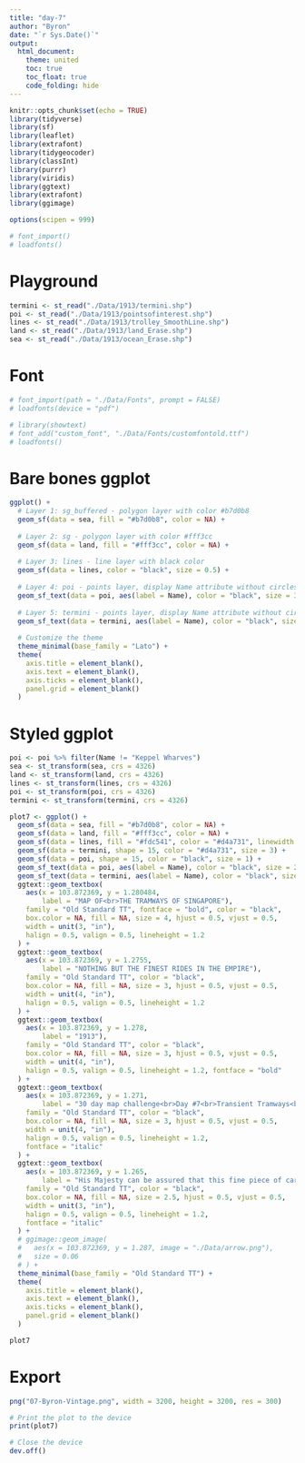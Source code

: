 ```yaml
---
title: "day-7"
author: "Byron"
date: "`r Sys.Date()`"
output:
  html_document:
    theme: united
    toc: true
    toc_float: true
    code_folding: hide
---
```


```r
knitr::opts_chunk$set(echo = TRUE)
library(tidyverse)
library(sf)
library(leaflet)
library(extrafont)
library(tidygeocoder)
library(classInt)
library(purrr)
library(viridis)
library(ggtext)
library(extrafont)
library(ggimage)

options(scipen = 999)

# font_import()  
# loadfonts()

```

# Playground

```r
termini <- st_read("./Data/1913/termini.shp")
poi <- st_read("./Data/1913/pointsofinterest.shp")
lines <- st_read("./Data/1913/trolley_SmoothLine.shp")
land <- st_read("./Data/1913/land_Erase.shp")
sea <- st_read("./Data/1913/ocean_Erase.shp")

```

# Font

```r
# font_import(path = "./Data/Fonts", prompt = FALSE)
# loadfonts(device = "pdf")

# library(showtext)
# font_add("custom_font", "./Data/Fonts/customfontold.ttf")
# loadfonts()
```

# Bare bones ggplot

```r
ggplot() +
  # Layer 1: sg_buffered - polygon layer with color #b7d0b8
  geom_sf(data = sea, fill = "#b7d0b8", color = NA) +
  
  # Layer 2: sg - polygon layer with color #fff3cc
  geom_sf(data = land, fill = "#fff3cc", color = NA) +
  
  # Layer 3: lines - line layer with black color
  geom_sf(data = lines, color = "black", size = 0.5) +
  
  # Layer 4: poi - points layer, display Name attribute without circles
  geom_sf_text(data = poi, aes(label = Name), color = "black", size = 3, family = "Lato") +
  
  # Layer 5: termini - points layer, display Name attribute without circles, larger font
  geom_sf_text(data = termini, aes(label = Name), color = "black", size = 4, fontface = "bold", family = "Lato") +
  
  # Customize the theme
  theme_minimal(base_family = "Lato") +
  theme(
    axis.title = element_blank(),
    axis.text = element_blank(),
    axis.ticks = element_blank(),
    panel.grid = element_blank()
  )
```

# Styled ggplot

```r
poi <- poi %>% filter(Name != "Keppel Wharves")
sea <- st_transform(sea, crs = 4326)
land <- st_transform(land, crs = 4326)
lines <- st_transform(lines, crs = 4326)
poi <- st_transform(poi, crs = 4326)
termini <- st_transform(termini, crs = 4326)

plot7 <- ggplot() +
  geom_sf(data = sea, fill = "#b7d0b8", color = NA) +
  geom_sf(data = land, fill = "#fff3cc", color = NA) +
  geom_sf(data = lines, fill = "#fdc541", color = "#d4a731", linewidth = 1.5) +
  geom_sf(data = termini, shape = 15, color = "#d4a731", size = 3) +
  geom_sf(data = poi, shape = 15, color = "black", size = 1) +
  geom_sf_text(data = poi, aes(label = Name), color = "black", size = 2, family = "Old Standard TT", fontface = "italic", vjust = -0.7) +
  geom_sf_text(data = termini, aes(label = Name), color = "black", size = 2.5, family = "Old Standard TT", fontface = "italic", vjust = 2.2) +
  ggtext::geom_textbox(
    aes(x = 103.872369, y = 1.280484, 
        label = "MAP OF<br>THE TRAMWAYS OF SINGAPORE"), 
    family = "Old Standard TT", fontface = "bold", color = "black", 
    box.color = NA, fill = NA, size = 4, hjust = 0.5, vjust = 0.5,
    width = unit(3, "in"), 
    halign = 0.5, valign = 0.5, lineheight = 1.2
  ) +
  ggtext::geom_textbox(
    aes(x = 103.872369, y = 1.2755, 
        label = "NOTHING BUT THE FINEST RIDES IN THE EMPIRE"), 
    family = "Old Standard TT", color = "black", 
    box.color = NA, fill = NA, size = 3, hjust = 0.5, vjust = 0.5,
    width = unit(4, "in"), 
    halign = 0.5, valign = 0.5, lineheight = 1.2
  ) +
  ggtext::geom_textbox(
    aes(x = 103.872369, y = 1.278, 
        label = "1913"), 
    family = "Old Standard TT", color = "black", 
    box.color = NA, fill = NA, size = 3, hjust = 0.5, vjust = 0.5,
    width = unit(4, "in"), 
    halign = 0.5, valign = 0.5, lineheight = 1.2, fontface = "bold"
  ) +
  ggtext::geom_textbox(
    aes(x = 103.872369, y = 1.271, 
        label = "30 day map challenge<br>Day #7<br>Transient Tramways<br>Chief Administrator Byron"), 
    family = "Old Standard TT", color = "black", 
    box.color = NA, fill = NA, size = 3, hjust = 0.5, vjust = 0.5,
    width = unit(4, "in"), 
    halign = 0.5, valign = 0.5, lineheight = 1.2,
    fontface = "italic"
  ) +
  ggtext::geom_textbox(
    aes(x = 103.872369, y = 1.265, 
        label = "His Majesty can be assured that this fine piece of cartographic work is not produced by a computer and is instead made with the most excellent craftmanship of Byron the Administrator"), 
    family = "Old Standard TT", color = "black", 
    box.color = NA, fill = NA, size = 2.5, hjust = 0.5, vjust = 0.5,
    width = unit(3, "in"), 
    halign = 0.5, valign = 0.5, lineheight = 1.2,
    fontface = "italic"
  ) +
  # ggimage::geom_image(
  #   aes(x = 103.872369, y = 1.287, image = "./Data/arrow.png"),
  #   size = 0.06 
  # ) +
  theme_minimal(base_family = "Old Standard TT") +
  theme(
    axis.title = element_blank(),
    axis.text = element_blank(),
    axis.ticks = element_blank(),
    panel.grid = element_blank()
  )

plot7
```

# Export

```r
png("07-Byron-Vintage.png", width = 3200, height = 3200, res = 300)

# Print the plot to the device
print(plot7)

# Close the device
dev.off()
```
